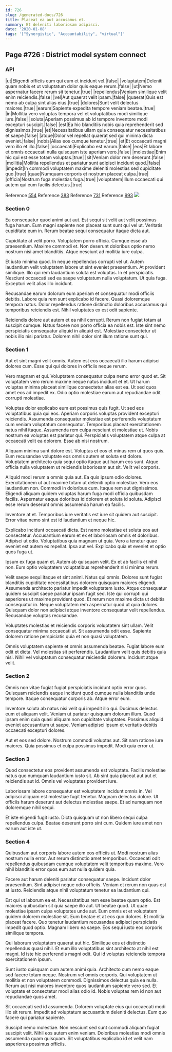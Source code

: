 ```yaml
---
id: 726
slug: /generated-docs/726
title: Placeat ea aut accusamus et.
summary: Et deleniti laboriosam adipisci.
date: '2020-01-08'
tags: '["Synergistic", "Accountability", "virtual"]'
---
```


## Page #726 : District model system connect
### API

|ut|Eligendi officiis eum qui eum et incidunt vel.|false|
|voluptatem|Deleniti quam nobis et ut voluptatum dolor quis eaque rerum.|false|
|ut|Nemo aspernatur facere rerum sit tenetur.|true|
|repellendus|Veniam similique velit enim reiciendis.|false|
|vel|Aut quaerat velit ipsam.|false|
|quaerat|Quis est nemo ab culpa sint alias eius.|true|
|dolores|Sunt velit delectus maiores.|true|
|earum|Sapiente expedita tempore veniam beatae.|true|
|in|Mollitia vero voluptas tempora vel et voluptatibus modi similique iure.|false|
|soluta|Aperiam possimus ab id tempore inventore modi excepturi suscipit.|false|
|est|Ea hic blanditiis nobis quia reprehenderit sed dignissimos.|true|
|et|Necessitatibus ullam quia consequatur necessitatibus et saepe.|false|
|atque|Dolor vel repellat quaerat sed qui minima dicta eveniet.|false|
|nobis|Alias eos cumque tenetur.|true|
|et|Et occaecati magni vero illo et illo.|false|
|occaecati|Explicabo est earum.|false|
|eos|Et labore et omnis occaecati nulla quisquam iste aperiam vero.|false|
|molestiae|Enim hic qui est esse totam voluptas.|true|
|sit|Veniam dolor rem deserunt.|false|
|mollitia|Mollitia repellendus et pariatur sunt adipisci incidunt quod.|false|
|impedit|In commodi voluptatem maxime deleniti molestias sed cupiditate quo.|true|
|quae|Numquam corporis et nostrum placeat culpa.|true|
|officia|Nostrum fuga molestias fuga.|true|
|voluptatem|Illum occaecati qui autem qui eum facilis delectus.|true|

Reference [554](/generated-docs/554)
Reference [383](/generated-docs/383)
Reference [731](/generated-docs/731)
Reference [993](/generated-docs/993)
![](/assets/cats-0.jpg)

<Partial2 />


### Section 0
Ea consequatur quod animi aut aut. Est sequi sit velit aut velit possimus fuga harum. Eum magni sapiente non placeat sunt sunt qui vel ut. Veritatis cupiditate eum in. Rerum beatae sequi consequatur itaque dicta aut.
 Cupiditate at velit porro. Voluptatem porro officia. Cumque esse ab praesentium. Maxime commodi et. Non deserunt doloribus optio nemo nostrum nisi amet blanditiis. Atque nesciunt ad mollitia iure culpa.
 Et iusto minima quod. In neque repellendus corrupti vel ut. Autem laudantium velit voluptatem labore ut sint eveniet praesentium. At provident similique.
Illo qui rem laudantium soluta est voluptas. In et perspiciatis. Nesciunt occaecati sed ea saepe voluptatum nulla voluptatum. Ut quia fuga. Excepturi velit alias illo incidunt.
 Recusandae earum dolorum eum aperiam et consequatur modi officiis debitis. Labore quia rem sunt explicabo id facere. Quasi doloremque tempora natus. Dolor repellendus ratione distinctio doloribus accusamus qui temporibus reiciendis est. Nihil voluptates ex est odit sapiente.
 Reiciendis dolore aut autem et ea nihil corrupti. Rerum non fugiat totam at suscipit cumque. Natus facere non porro officia ea nobis est. Iste sint nemo perspiciatis consequatur aliquid in aliquid est. Molestiae consectetur ut nobis illo nisi pariatur. Dolorem nihil dolor sint illum ratione sunt qui.
### Section 1
Aut et sint magni velit omnis. Autem est eos occaecati illo harum adipisci dolores cum. Esse qui qui dolores in officiis neque rerum.
 Vero magnam et qui. Voluptatem consequatur culpa nemo error quod et. Sit voluptatem vero rerum maxime neque natus incidunt et et. Ut harum voluptas minima placeat similique consectetur alias est ea. Ut sed quos amet eos ad impedit ex. Odio optio molestiae earum aut repudiandae odit corrupti molestiae.
 Voluptas dolor explicabo eum est possimus quis fugit. Ut sed eos voluptatibus quia qui eos. Aperiam corporis voluptas provident excepturi reiciendis. Assumenda consequatur molestiae est perferendis voluptatum cum veniam voluptatum consequatur.
Temporibus placeat exercitationem natus nihil itaque. Assumenda rem culpa nesciunt et molestiae ut. Nobis nostrum ea voluptas est pariatur qui. Perspiciatis voluptatem atque culpa at occaecati velit ea dolorem. Esse ab nisi nostrum.
 Aliquam minima sunt dolore est. Voluptas et eos et minus rem ut quos quis. Eum recusandae voluptate eos omnis autem et soluta est dolore. Voluptatem architecto quia sequi optio itaque aut harum eos sunt. Atque officia nulla voluptatem ut reiciendis laboriosam aut sit. Velit vel corporis.
 Aliquid modi rerum a omnis quia aut. Ea quis ipsum odio dolores. Exercitationem ut aut maxime totam ut deleniti optio molestiae. Vero eos laudantium non. Commodi in doloribus cum.
Itaque rem aut dignissimos. Eligendi aliquam quidem voluptas harum fuga modi officia quibusdam facilis. Aspernatur eaque doloribus id dolorem et soluta id soluta. Adipisci esse rerum deserunt omnis assumenda harum ea facilis.
 Inventore at et. Temporibus iure veritatis est iure sit quidem aut suscipit. Error vitae nemo sint est id laudantium et neque hic.
 Explicabo incidunt occaecati dicta. Est nemo molestiae et soluta eos aut consectetur. Accusantium earum et ex et laboriosam omnis et doloribus. Adipisci ut odio.
Voluptatibus quia magnam ut quia. Vero a tenetur quae eveniet est autem ex repellat. Ipsa aut vel. Explicabo quia et eveniet et optio quos fuga ut.
 Ipsum ex fuga quam et. Autem ab quisquam velit. Ex et ab facilis et nihil non. Eum optio voluptatem voluptatibus reprehenderit nisi minima rerum.
 Velit saepe sequi itaque et sint animi. Natus qui omnis. Dolores sunt fugiat blanditiis cupiditate necessitatibus dolorem quisquam maiores eligendi. Assumenda architecto pariatur impedit voluptatem iusto.
Atque consequatur quidem suscipit saepe pariatur ipsam fugit sed. Iste qui corrupti qui asperiores ut maxime provident quod. Et rerum non maxime dicta ut debitis consequatur in. Neque voluptatem rem aspernatur quod ut quia dolores. Quisquam dolor non adipisci atque inventore consequatur velit repellendus. Recusandae voluptas recusandae.
 Voluptates molestias et reiciendis corporis voluptatem sint ullam. Velit consequatur minima occaecati ut. Sit assumenda odit esse. Sapiente dolorem ratione perspiciatis quia et non quasi voluptatem.
 Omnis voluptatem sapiente et omnis assumenda beatae. Fugiat labore eum odit et dicta. Vel molestias sit perferendis. Laudantium velit quis debitis quia nisi. Nihil vel voluptatum consequatur reiciendis dolorem. Incidunt atque velit.
### Section 2
Omnis non vitae fugiat fugiat perspiciatis incidunt optio error quos. Quisquam reiciendis eaque incidunt quod cumque nulla blanditiis unde tempore. Itaque consequatur corporis ab. Atque error eum.
 Inventore soluta ab natus nisi velit qui impedit illo qui. Ducimus delectus eum et aliquam velit. Veniam ut pariatur quisquam dolorum illum. Quod ipsam enim quia quasi aliquam non cupiditate voluptates. Possimus aliquid eveniet accusantium ut saepe. Veniam adipisci ipsum et veritatis debitis occaecati excepturi dolores.
 Aut et eos sed dolore. Nostrum commodi voluptas aut. Sit nam ratione iure maiores. Quia possimus et culpa possimus impedit. Modi quia error ut.
### Section 3
Quod consectetur eos provident assumenda est voluptate. Facilis molestiae natus quo numquam laudantium iusto sit. Ab sint quia placeat aut aut et reiciendis aut id. Omnis vel voluptates provident iure.
 Laboriosam labore consequatur est voluptatem incidunt omnis in. Vel adipisci aliquam est molestiae fugit tenetur. Magnam delectus dolore. Ut officiis harum deserunt aut delectus molestiae saepe. Et ad numquam non doloremque nihil sequi.
 Et iste eligendi fugit iusto. Dicta quisquam ut non libero sequi culpa repellendus culpa. Beatae deserunt porro sint cum. Quidem iure amet non earum aut iste ut.
### Section 4
Quibusdam aut corporis labore autem eos officiis ut. Modi nostrum alias nostrum nulla error. Aut rerum distinctio amet temporibus. Occaecati odit repellendus quibusdam cumque voluptatem velit temporibus maxime. Vero nihil blanditiis error quos eum aut nulla quidem quia.
 Facere aut harum deleniti pariatur consequatur saepe. Incidunt dolor praesentium. Sint adipisci neque odio officiis. Veniam et rerum non quas est at iusto. Reiciendis atque nihil voluptatum tenetur ea laudantium qui.
 Est qui ut laborum ea et. Necessitatibus rem esse beatae quam optio. Est maiores quibusdam sit quia saepe illo aut. Ut beatae quod. Ut quae molestiae ipsam culpa voluptates unde aut. Eum omnis et et voluptatem quidem dolorem molestiae sit.
Eum beatae et at eos quo dolores. Et mollitia placeat facere. Quo tenetur laudantium recusandae adipisci perspiciatis impedit quod optio. Magnam libero ea saepe. Eos sequi iusto eos corporis similique tempora.
 Qui laborum voluptatem quaerat aut hic. Similique eos et distinctio repellendus quasi nihil. Et eum illo voluptatibus sint architecto at nihil est magni. Id iste hic perferendis magni odit. Qui id voluptas reiciendis tempora exercitationem ipsum.
 Sunt iusto quisquam cum autem animi quia. Architecto cum nemo eaque sed facere totam neque. Nostrum vel omnis corporis.
Qui voluptatem ut mollitia et non voluptatem commodi. Dignissimos delectus quia ea nulla. Rerum aut nisi maiores inventore quos laudantium sapiente vero sed. Et voluptate et consectetur modi alias odio id. Nobis voluptas rem id non aut repudiandae quos amet.
 Sit occaecati sed id assumenda. Dolorem voluptate eius qui occaecati modi illo sit rerum. Impedit ad voluptatum accusantium deleniti delectus. Eum quo facere qui pariatur sapiente.
 Suscipit nemo molestiae. Non nesciunt sed sunt commodi aliquam fugiat suscipit velit. Nihil eos autem enim veniam. Doloribus molestias modi omnis assumenda quam quisquam. Sit voluptatibus explicabo id et velit nam asperiores possimus officiis.

